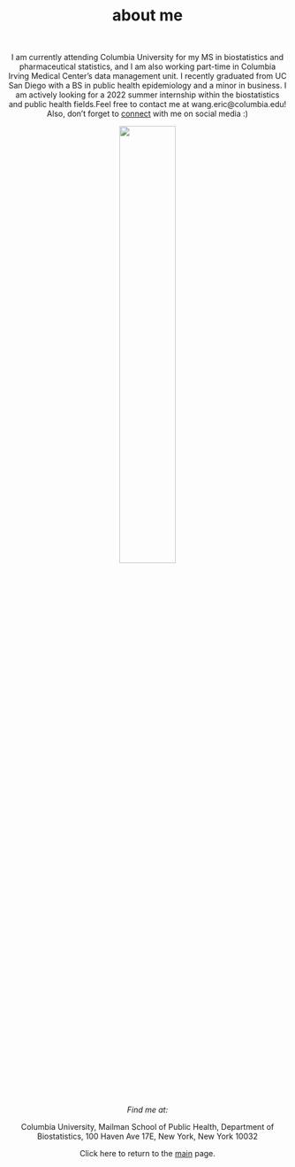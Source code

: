 

<center> <h1>about me</h1> </center>

<br>
<center>

I am currently attending Columbia University for my MS in biostatistics and pharmaceutical statistics, and I am also working part-time in Columbia Irving Medical Center’s data management unit. I recently graduated from UC San Diego with a BS in public health epidemiology and a minor in business. I am actively looking for a 2022 summer internship within the biostatistics and public health fields.Feel free to contact me at wang.eric@columbia.edu! Also, don't forget to [connect](connect.html) with me on social media :)

<img src="images/Profile Pic.jpeg" style="width:45%"> 

*Find me at:*

Columbia University,
Mailman School of Public Health,
Department of Biostatistics,
100 Haven Ave 17E,
New York, New York 10032

Click here to return to the [main](index.html) page.


